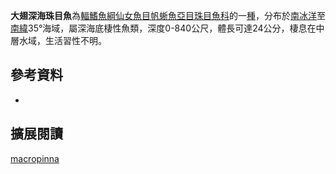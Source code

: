 {{Speciesbox 
| color = pink
| taxon = Benthalbella macropinna
| status = NE
| status_system = IUCN3.1
| authority =  [[Bussing|Bussing]] & [[Bussing|Bussing]], 1966
| synonyms = 
|}}

'''大翅深海珠目魚'''為[[輻鰭魚綱|輻鰭魚綱]][[仙女魚目|仙女魚目]][[帆蜥魚亞目|帆蜥魚亞目]][[珠目魚科|珠目魚科]]的一[[種|種]]，分布於[[南冰洋|南冰洋]]至[[南緯|南緯]]35°海域，屬深海底棲性魚類，深度0-840公尺，體長可達24公分，棲息在中層水域，生活習性不明。

==參考資料==
*{{FishBase_species|genus=Benthalbella|species=macropinna|year=2016|month=6}}

== 擴展閱讀 == 
{{refbegin}}
{{wikispecies-inline|Benthalbella macropinna|大翅深海珠目魚}}
{{refend}}
{{Taxonbar|from=Q2325003}}

[[Category:深海珠目魚屬|macropinna]]